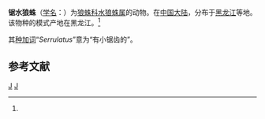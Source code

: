 {{Speciesbox
| genus = Pirata
| species = serrulatus
| authority = (Song et Wang, 1984)<ref name='id13931'>{{cite web| url =http://www.bioinfo.cn/db05/BjdwSpecies.php?action=view&id=13931| title =锯水狼蛛| work =《中国动物物种编目数据库》| publisher =中国科学院微生物研究所| author =中国科学院动物研究所| accessdate =2009-04-28| deadurl =yes| archiveurl =https://web.archive.org/web/20160305050501/http://www.bioinfo.cn/db05/BjdwSpecies.php?action=view&id=13931| archivedate =2016-03-05}}</ref>
}}

'''锯水狼蛛'''（[[学名|学名]]：{{lang|la|''Pirata serrulatus''}}）为[[狼蛛科|狼蛛科]][[水狼蛛属|水狼蛛属]]的动物。在[[中国大陆|中国大陆]]，分布于[[黑龙江|黑龙江]]等地。该物种的模式产地在黑龙江。<ref name='id13931'/>

其[[种加词|种加词]]“''Serrulatus''”意为“有小锯齿的”。

== 参考文献 ==
{{reflist}}

{{Taxonbar|from=Q2509243}}

[[Category:水狼蛛属|J]]
[[Category:1984年描述的动物|J]]


{{蜘蛛小作品}}